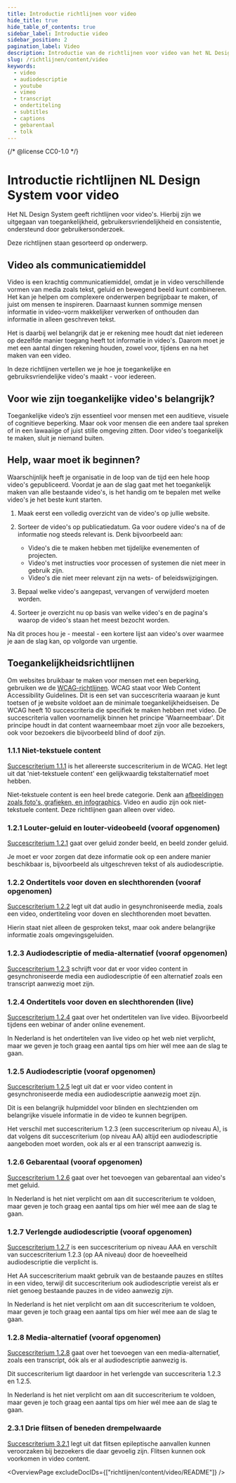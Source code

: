 ```yaml
---
title: Introductie richtlijnen voor video
hide_title: true
hide_table_of_contents: true
sidebar_label: Introductie video
sidebar_position: 2
pagination_label: Video
description: Introductie van de richtlijnen voor video van het NL Design System.
slug: /richtlijnen/content/video
keywords:
  - video
  - audiodescriptie
  - youtube
  - vimeo
  - transcript
  - ondertiteling
  - subtitles
  - captions
  - gebarentaal
  - tolk
---
```


{/* @license CC0-1.0 */}


# Introductie richtlijnen NL Design System voor video

Het NL Design System geeft richtlijnen voor video's. Hierbij zijn we uitgegaan van toegankelijkheid, gebruikersvriendelijkheid en consistentie, ondersteund door gebruikersonderzoek.

Deze richtlijnen staan gesorteerd op onderwerp.

## Video als communicatiemiddel

Video is een krachtig communicatiemiddel, omdat je in video verschillende vormen van media zoals tekst, geluid en bewegend beeld kunt combineren. Het kan je helpen om complexere onderwerpen begrijpbaar te maken, of juist om mensen te inspireren. Daarnaast kunnen sommige mensen informatie in video-vorm makkelijker verwerken of onthouden dan informatie in alleen geschreven tekst.

Het is daarbij wel belangrijk dat je er rekening mee houdt dat niet iedereen op dezelfde manier toegang heeft tot informatie in video's. Daarom moet je met een aantal dingen rekening houden, zowel voor, tijdens en na het maken van een video.

In deze richtlijnen vertellen we je hoe je toegankelijke en gebruiksvriendelijke video's maakt - voor iedereen.

## Voor wie zijn toegankelijke video's belangrijk?

Toegankelijke video’s zijn essentieel voor mensen met een auditieve, visuele of cognitieve beperking. Maar ook voor mensen die een andere taal spreken of in een lawaaiige of juist stille omgeving zitten. Door video's toegankelijk te maken, sluit je niemand buiten.

## Help, waar moet ik beginnen?

Waarschijnlijk heeft je organisatie in de loop van de tijd een hele hoop video's gepubliceerd. Voordat je aan de slag gaat met het toegankelijk maken van alle bestaande video's, is het handig om te bepalen met welke video's je het beste kunt starten.

1. Maak eerst een volledig overzicht van de video's op jullie website.

2. Sorteer de video's op publicatiedatum. Ga voor oudere video's na of de informatie nog steeds relevant is. Denk bijvoorbeeld aan:

   - Video's die te maken hebben met tijdelijke evenementen of projecten.
   - Video's met instructies voor processen of systemen die niet meer in gebruik zijn.
   - Video's die niet meer relevant zijn na wets- of beleidswijzigingen.

3. Bepaal welke video's aangepast, vervangen of verwijderd moeten worden.

4. Sorteer je overzicht nu op basis van welke video's en de pagina's waarop de video's staan het meest bezocht worden.

Na dit proces hou je - meestal - een kortere lijst aan video's over waarmee je aan de slag kan, op volgorde van urgentie.

## Toegankelijkheidsrichtlijnen

Om websites bruikbaar te maken voor mensen met een beperking, gebruiken we de [WCAG-richtlijnen](/wcag). WCAG staat voor Web Content Accessibility Guidelines. Dit is een set van succescriteria waaraan je kunt toetsen of je website voldoet aan de minimale toegankelijkheidseisen. De WCAG heeft 10 succescriteria die specifiek te maken hebben met video. De succescriteria vallen voornamelijk binnen het principe 'Waarneembaar'. Dit principe houdt in dat content waarneembaar moet zijn voor alle bezoekers, ook voor bezoekers die bijvoorbeeld blind of doof zijn.

### 1.1.1 Niet-tekstuele content

[Succescriterium 1.1.1](/wcag/1.1.1) is het allereerste succescriterium in de WCAG. Het legt uit dat 'niet-tekstuele content' een gelijkwaardig tekstalternatief moet hebben.

Niet-tekstuele content is een heel brede categorie. Denk aan [afbeeldingen zoals foto's, grafieken, en infographics](/richtlijnen/content/afbeeldingen). Video en audio zijn ook niet-tekstuele content. Deze richtlijnen gaan alleen over video.

### 1.2.1 Louter-geluid en louter-videobeeld (vooraf opgenomen)

[Succescriterium 1.2.1](/wcag/1.2.1) gaat over geluid zonder beeld, en beeld zonder geluid.

Je moet er voor zorgen dat deze informatie ook op een andere manier beschikbaar is, bijvoorbeeld als uitgeschreven tekst of als audiodescriptie.

### 1.2.2 Ondertitels voor doven en slechthorenden (vooraf opgenomen)

[Succescriterium 1.2.2](/wcag/1.2.2) legt uit dat audio in gesynchroniseerde media, zoals een video, ondertiteling voor doven en slechthorenden moet bevatten.

Hierin staat niet alleen de gesproken tekst, maar ook andere belangrijke informatie zoals omgevingsgeluiden.

### 1.2.3 Audiodescriptie of media-alternatief (vooraf opgenomen)

[Succescriterium 1.2.3](/wcag/1.2.3) schrijft voor dat er voor video content in gesynchroniseerde media een audiodescriptie óf een alternatief zoals een transcript aanwezig moet zijn.

### 1.2.4 Ondertitels voor doven en slechthorenden (live)

[Succescriterium 1.2.4](/wcag/1.2.4) gaat over het ondertitelen van live video. Bijvoorbeeld tijdens een webinar of ander online evenement.

In Nederland is het ondertitelen van live video op het web niet verplicht, maar we geven je toch graag een aantal tips om hier wél mee aan de slag te gaan.

### 1.2.5 Audiodescriptie (vooraf opgenomen)

[Succescriterium 1.2.5](/wcag/1.2.5) legt uit dat er voor video content in gesynchroniseerde media een audiodescriptie aanwezig moet zijn.

Dit is een belangrijk hulpmiddel voor blinden en slechtzienden om belangrijke visuele informatie in de video te kunnen begrijpen.

Het verschil met succescriterium 1.2.3 (een succescriterium op niveau A), is dat volgens dit succescriterium (op niveau AA) altijd een audiodescriptie aangeboden moet worden, ook als er al een transcript aanwezig is.

### 1.2.6 Gebarentaal (vooraf opgenomen)

[Succescriterium 1.2.6](/wcag/1.2.6) gaat over het toevoegen van gebarentaal aan video's met geluid.

In Nederland is het niet verplicht om aan dit succescriterium te voldoen, maar geven je toch graag een aantal tips om hier wél mee aan de slag te gaan.

### 1.2.7 Verlengde audiodescriptie (vooraf opgenomen)

[Succescriterium 1.2.7](/wcag/1.2.7) is een succescriterium op niveau AAA en verschilt van succescriterium 1.2.3 (op AA niveau) door de hoeveelheid audiodescriptie die verplicht is.

Het AA succescriterium maakt gebruik van de bestaande pauzes en stiltes in een video, terwijl dit succescriterium ook audiodescriptie vereist als er niet genoeg bestaande pauzes in de video aanwezig zijn.

In Nederland is het niet verplicht om aan dit succescriterium te voldoen, maar geven je toch graag een aantal tips om hier wél mee aan de slag te gaan.

### 1.2.8 Media-alternatief (vooraf opgenomen)

[Succescriterium 1.2.8](/wcag/1.2.8) gaat over het toevoegen van een media-alternatief, zoals een transcript, óók als er al audiodescriptie aanwezig is.

Dit succescriterium ligt daardoor in het verlengde van succescriteria 1.2.3 en 1.2.5.

In Nederland is het niet verplicht om aan dit succescriterium te voldoen, maar geven je toch graag een aantal tips om hier wél mee aan de slag te gaan.

### 2.3.1 Drie flitsen of beneden drempelwaarde

[Succescriterium 3.2.1](/wcag/1.2.3) legt uit dat flitsen epileptische aanvallen kunnen veroorzaken bij bezoekers die daar gevoelig zijn. Flitsen kunnen ook voorkomen in video content.

<OverviewPage excludeDocIDs={["richtlijnen/content/video/README"]} />

<FooterInfo />

